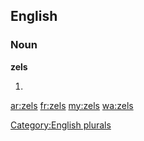 ==English==

===Noun===
'''zels'''

# {{plural of|[[zel]]}}

[[Category:English plurals]]

[[ar:zels]]
[[fr:zels]]
[[my:zels]]
[[wa:zels]]
